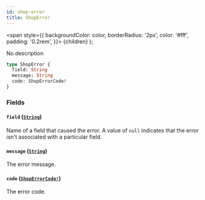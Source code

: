 ```yaml
---
id: shop-error
title: ShopError
---
```


<span
style={{
      backgroundColor: color,
      borderRadius: '2px',
      color: '#fff',
      padding: '0.2rem',
    }}>
{children}
</span>
);

No description

```graphql
type ShopError {
  field: String
  message: String
  code: ShopErrorCode!
}
```

### Fields

#### `field` ([`String`](/api-reference/scalars/string.mdx))

Name of a field that caused the error. A value of `null` indicates that the error isn't associated with a particular field.

#### `message` ([`String`](/api-reference/scalars/string.mdx))

The error message.

#### `code` ([`ShopErrorCode!`](/api-reference/enums/shop-error-code.mdx))

The error code.
